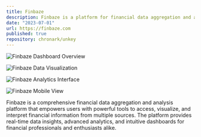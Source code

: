 ```yaml
---
title: Finbaze
description: Finbaze is a platform for financial data aggregation and analysis, providing users with powerful tools to access, visualize, and interpret financial information from multiple sources.
date: "2023-07-01"
url: https://finbaze.com
published: true
repository: chronark/unkey
---
```


![Finbaze Dashboard Overview](/experience_img/finbaze/image_1.png)

![Finbaze Data Visualization](/experience_img/finbaze/image_2.png)

![Finbaze Analytics Interface](/experience_img/finbaze/image_3.png)

![Finbaze Mobile View](/experience_img/finbaze/image_4.png)

Finbaze is a comprehensive financial data aggregation and analysis platform that empowers users with powerful tools to access, visualize, and interpret financial information from multiple sources. The platform provides real-time data insights, advanced analytics, and intuitive dashboards for financial professionals and enthusiasts alike.
